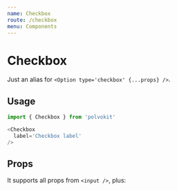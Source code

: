 ```yaml
---
name: Checkbox
route: /checkbox
menu: Components
---
```



# Checkbox

Just an alias for `<Option type='checkbox' {...props} />`.

<Playground>
  <VerticalSpacer>
    <Checkbox
      label='Check it'
    />
    <Checkbox
      label='Checked input'
      defaultChecked
    />
  </VerticalSpacer>
</Playground>

## Usage

```js
import { Checkbox } from 'polvokit'

<Checkbox
  label='Checkbox label'
/>
```

## Props

It supports all props from `<input />`, plus:

<Props of={Option} />
